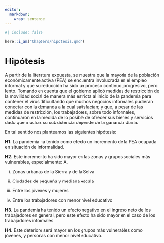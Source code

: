 ```yaml
---
editor: 
  markdown: 
    wrap: sentence
---
```


```r
#| include: false

here::i_am("Chapters/hipotesis.qmd")
```

# Hipótesis {#sec-hipotesis}

A partir de la literatura expuesta, se muestra que la mayoría de la población económicamente activa (PEA) se encuentra involucrada en el empleo informal y que su reducción ha sido un proceso continuo, progresivo, pero lento.
Tomando en cuenta que el gobierno aplicó medidas de restricción de la movilidad social de manera más estricta al inicio de la pandemia para contener el virus dificultando que muchos negocios informales pudieran conectar con la demanda a la cual satisfacían; y que, a pesar de las medidas de restricción, los trabajadores, sobre todo informales, continuaron en la medida de lo posible de ofrecer sus bienes y servicios dado que muchas su subsistencia depende de la ganancia diaria.

En tal sentido nos planteamos las siguientes hipótesis:

**H1.** La pandemia ha tenido como efecto un incremento de la PEA ocupada en situación de informalidad.

**H2.** Este incremento ha sido mayor en las zonas y grupos sociales más vulnerables, especialmente: A.

i.  Zonas urbanas de la Sierra y de la Selva

ii. Ciudades de pequeña y mediana escala

iii. Entre los jóvenes y mujeres

iv. Entre los trabajadores con menor nivel educativo

**H3.** La pandemia ha tenido un efecto negativo en el ingreso neto de los trabajadores en general, pero este efecto ha sido mayor en el caso de los trabajadores informales

**H4.** Este deterioro será mayor en los grupos más vulnerables como jóvenes, y personas con menor nivel educativo.
